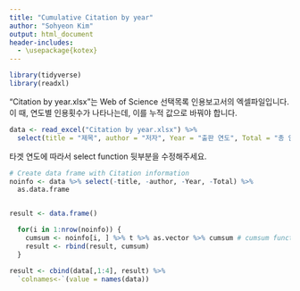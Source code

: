 ```yaml
---
title: "Cumulative Citation by year"
author: "Sohyeon Kim"
output: html_document
header-includes:
  - \usepackage{kotex}
---
```


```r
library(tidyverse)
library(readxl)
```


"Citation by year.xlsx"는 Web of Science 선택목록 인용보고서의 엑셀파일입니다. 이 때, 연도별 인용횟수가 나타나는데, 이를 누적 값으로 바꿔야 합니다. 

```r
data <- read_excel("Citation by year.xlsx") %>%
  select(title = "제목", author = "저자", Year = "출판 연도", Total = "총 인용", "1990":"2019")
```


타겟 연도에 따라서 select function 뒷부분을 수정해주세요.


```r
# Create data frame with Citation information
noinfo <- data %>% select(-title, -author, -Year, -Total) %>%
  as.data.frame


result <- data.frame()

  for(i in 1:nrow(noinfo)) {
    cumsum <- noinfo[i, ] %>% t %>% as.vector %>% cumsum # cumsum function does not work with matrix.
    result <- rbind(result, cumsum)
  }

result <- cbind(data[,1:4], result) %>%
  `colnames<-`(value = names(data))
```


